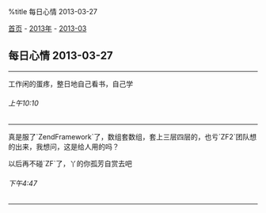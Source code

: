%title 每日心情 2013-03-27

[[../../../index|首页]] - [[../index|2013年]] - [[index|2013-03]]
==每日心情 2013-03-27==
----
工作闲的蛋疼，整日地自己看书，自己学
======上午10:10======
----
真是服了`ZendFramework`了，数组套数组，套上三层四层的，也亏`ZF2`团队想的出来，我想问，这是给人用的吗？

以后再不碰`ZF`了，丫的你孤芳自赏去吧
======下午4:47======
----
